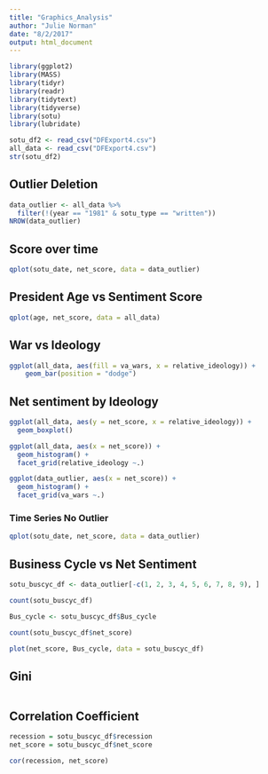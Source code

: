 ```yaml
---
title: "Graphics_Analysis"
author: "Julie Norman"
date: "8/2/2017"
output: html_document
---
```


```r
library(ggplot2)
library(MASS)
library(tidyr)
library(readr)
library(tidytext)
library(tidyverse)
library(sotu)
library(lubridate)
```


```r
sotu_df2 <- read_csv("DFExport4.csv")
all_data <- read_csv("DFExport4.csv")
str(sotu_df2)
```


## Outlier Deletion

```r
data_outlier <- all_data %>% 
  filter(!(year == "1981" & sotu_type == "written"))
NROW(data_outlier)
```

## Score over time




```r
qplot(sotu_date, net_score, data = data_outlier)
```

## President Age vs Sentiment Score

```r
qplot(age, net_score, data = all_data)
```

## War vs Ideology

```r
ggplot(all_data, aes(fill = va_wars, x = relative_ideology)) +
    geom_bar(position = "dodge")
```

## Net sentiment by Ideology

```r
ggplot(all_data, aes(y = net_score, x = relative_ideology)) +
  geom_boxplot()
```

```r
ggplot(all_data, aes(x = net_score)) +
  geom_histogram() +
  facet_grid(relative_ideology ~.)
```

```r
ggplot(data_outlier, aes(x = net_score)) +
  geom_histogram() +
  facet_grid(va_wars ~.)
```



### Time Series No Outlier

```r
qplot(sotu_date, net_score, data = data_outlier)
```


## Business Cycle vs Net Sentiment

```r
sotu_buscyc_df <- data_outlier[-c(1, 2, 3, 4, 5, 6, 7, 8, 9), ]

count(sotu_buscyc_df)

```


```r

Bus_cycle <- sotu_buscyc_df$Bus_cycle

count(sotu_buscyc_df$net_score)

plot(net_score, Bus_cycle, data = sotu_buscyc_df)
```

## Gini

```r

```




## Correlation Coefficient 


```r
recession = sotu_buscyc_df$recession
net_score = sotu_buscyc_df$net_score

cor(recession, net_score)
```













